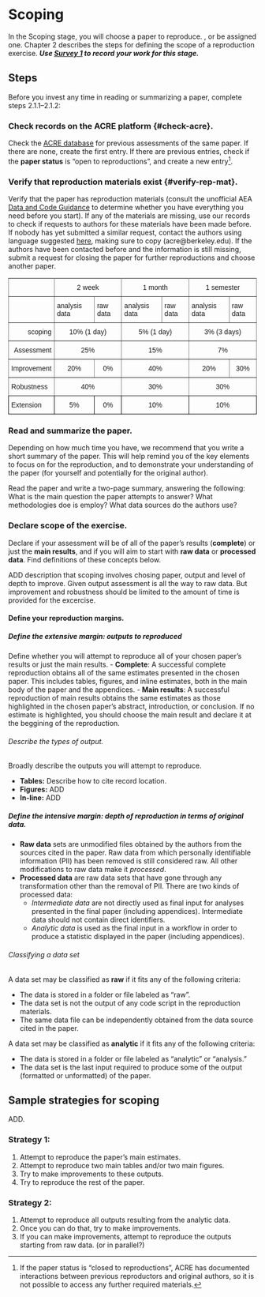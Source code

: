 # Scoping

In the Scoping stage, you will choose a paper to reproduce. , or be assigned one. Chapter 2 describes the steps for defining the scope of a reproduction exercise. ***Use [Survey 1](https://berkeley.qualtrics.com/jfe/form/SV_3UWe5xu3qjeh0c5) to record your work for this stage.***

## Steps

Before you invest any time in reading or summarizing a paper, complete steps 2.1.1–2.1.2: 

### Check records on the ACRE platform {#check-acre}.

Check the [ACRE database](ADD LINK) for previous assessments of the same paper. If there are none, create the first entry. If there are previous entries, check if the **paper status** is “open to reproductions”, and create a new entry^[If the paper status is "closed to reproductions", ACRE has documented interactions between previous reproductors and original authors, so it is not possible to access any further required materials.].   

### Verify that reproduction materials exist  {#verify-rep-mat}.

Verify that the paper has reproduction materials (consult the unofficial AEA [Data and Code Guidance](https://social-science-data-editors.github.io/guidance/Verification_guidance.html) to determine whether you have everything you need before you start). If any of the materials are missing, use our records to check if requests to authors for these materials have been made before. If nobody has yet submitted a similar request, contact the authors using language suggested [here](LINK), making sure to copy (acre@berkeley.edu). If the authors have been contacted before and the information is still missing, submit a request for closing the paper for further reproductions and choose another paper.

<!--  
### Advise on scoping for different course length

2-week courses should not try to improve reproducibility from raw data
-->

<style type="text/css">
.tg  {border-collapse:collapse;border-spacing:0;}
.tg td{font-family:Arial, sans-serif;font-size:14px;padding:10px 5px;border-style:solid;border-width:1px;overflow:hidden;word-break:normal;border-color:black;}
.tg th{font-family:Arial, sans-serif;font-size:14px;font-weight:normal;padding:10px 5px;border-style:solid;border-width:1px;overflow:hidden;word-break:normal;border-color:black;}
.tg .tg-baqh{text-align:center;vertical-align:top}
.tg .tg-c3ow{border-color:inherit;text-align:center;vertical-align:top}
.tg .tg-0pky{border-color:inherit;text-align:left;vertical-align:top}
.tg .tg-dvpl{border-color:inherit;text-align:right;vertical-align:top}
.tg .tg-0lax{text-align:left;vertical-align:top}
</style>
<table class="tg">
  <tr>
    <th class="tg-0pky"></th>
    <th class="tg-c3ow" colspan="2">2 week</th>
    <th class="tg-c3ow" colspan="2">1 month</th>
    <th class="tg-c3ow" colspan="2">1 semester</th>
  </tr>
  <tr>
    <td class="tg-0pky"></td>
    <td class="tg-0pky">analysis data</td>
    <td class="tg-0pky">raw data</td>
    <td class="tg-0pky">analysis data</td>
    <td class="tg-0pky">raw data</td>
    <td class="tg-0pky">analysis data</td>
    <td class="tg-0pky">raw data</td>
  </tr>
  <tr>
    <td class="tg-dvpl">scoping</td>
    <td class="tg-c3ow" colspan="2">10% (1 day)</td>
    <td class="tg-c3ow" colspan="2">5% (1 day)</td>
    <td class="tg-c3ow" colspan="2">3% (3 days)</td>
  </tr>
  <tr>
    <td class="tg-dvpl">Assessment</td>
    <td class="tg-c3ow" colspan="2">25%</td>
    <td class="tg-c3ow" colspan="2">15%</td>
    <td class="tg-c3ow" colspan="2">7%</td>
  </tr>
  <tr>
    <td class="tg-0pky">Improvement</td>
    <td class="tg-c3ow">20%</td>
    <td class="tg-c3ow">0%</td>
    <td class="tg-c3ow" colspan="2">40%</td>
    <td class="tg-c3ow">20%</td>
    <td class="tg-c3ow">30%</td>
  </tr>
  <tr>
    <td class="tg-0pky">Robustness</td>
    <td class="tg-c3ow" colspan="2">40%</td>
    <td class="tg-c3ow" colspan="2">30%</td>
    <td class="tg-c3ow" colspan="2">30%</td>
  </tr>
  <tr>
    <td class="tg-0lax">Extension</td>
    <td class="tg-baqh">5%</td>
    <td class="tg-baqh">0%</td>
    <td class="tg-baqh" colspan="2">10%</td>
    <td class="tg-baqh" colspan="2">10%</td>
  </tr>
</table>


### Read and summarize the paper. {#read-sum}

Depending on how much time you have, we recommend that you write a short summary of the paper. This will help remind you of the key elements to focus on for the reproduction, and to demonstrate your understanding of the paper (for yourself and potentially for the original author).

Read the paper and write a two-page summary, answering the following: What is the main question the paper attempts to answer? What methodologies doe is employ? What data sources do the authors use?

### Declare scope of the exercise.

Declare if your assessment will be of all of the paper’s results (**complete**) or just the **main results**, and if you will aim to start with **raw data** or **processed data**. Find definitions of these concepts below. 

ADD description that scoping involves chosing paper, output and level of depth to improve. Given output assessment is all the way to raw data. But improvement and robustness should be limited to the amount of time is provided for the excercise.  


#### Define your reproduction margins.

##### Define the *extensive margin*: outputs to reproduced {#outputs}  

Define whether you will attempt to reproduce all of your chosen paper’s results or just the main results. 
  - **Complete**: A successful complete reproduction obtains all of the same estimates presented in the chosen paper. This includes tables, figures, and inline estimates, both in the main body of the paper and the appendices.
  - **Main results**: A successful reproduction of main results obtains the same estimates as those highlighted in the chosen paper’s abstract, introduction, or conclusion. If no estimate is highlighted, you should choose the main result and declare it at the beggining of the reproduction.

###### Describe the types of output.   

Broadly describe the outputs you will attempt to reproduce.

  - **Tables:** Describe how to cite record location. 
  - **Figures:**  ADD   
  - **In-line:**  ADD    


##### Define the *intensive margin*: depth of reproduction in terms of original data. {#intensive}

 - **Raw data** sets are unmodified files obtained by the authors from the sources cited in the paper. Raw data from which personally identifiable information (PII) has been removed is still considered raw. All other modifications to raw data make it *processed*.
 - **Processed data** are raw data sets that have gone through any transformation other than the removal of PII. There are two kinds of processed data:
      - *Intermediate data* are not directly used as final input for analyses presented in the final paper (including appendices). Intermediate data should not contain direct identifiers.
      - *Analytic data* is used as the final input in a workflow in order to produce a statistic displayed in the paper (including appendices).

###### Classifying a data set
A data set may be classified as **raw** if it fits any of the following criteria:    

 - The data is stored in a folder or file labeled as “raw”.  
 - The data set is not the output of any code script in the reproduction materials.    
 - The same data file can be independently obtained from the data source cited in the paper.  

A data set may be classified as **analytic** if it fits any of the following criteria:   

 - The data is stored in a folder or file labeled as “analytic” or “analysis.”
 - The data set is the last input required to produce some of the output (formatted or unformatted) of the paper.
  


## Sample strategies for scoping  

ADD. 

### Strategy 1: 

1. Attempt to reproduce the paper’s main estimates.
2. Attempt to reproduce two main tables and/or two main figures.
3. Try to make improvements to these outputs. 
4. Try to reproduce the rest of the paper.
   

### Strategy 2:  

1. Attempt to reproduce all outputs resulting from the analytic data.
2. Once you can do that,  try to make improvements.
3. If you can make improvements, attempt to reproduce the outputs starting from raw data. (or in parallel?)
 
 
 
